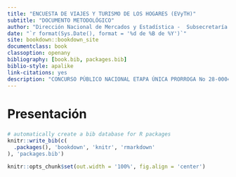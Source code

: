 ```yaml
---
title: "ENCUESTA DE VIAJES Y TURISMO DE LOS HOGARES (EVyTH)"
subtitle: "DOCUMENTO METODOLÓGICO"
author: "Dirección Nacional de Mercados y Estadística -  Subsecretaría de Desarrollo Estratégico"
date: "`r format(Sys.Date(), format = '%d de %B de %Y')`"
site: bookdown::bookdown_site
documentclass: book
classoption: openany
bibliography: [book.bib, packages.bib]
biblio-style: apalike
link-citations: yes
description: "CONCURSO PÚBLICO NACIONAL ETAPA ÚNICA PRORROGA No 28-0004-CPU19 ORDEN DE COMPRA NUMERO 28-1037-OC21 EX-2019-101343614-APN-DCPYS#SGP"
---
```


# Presentación {.unnumbered}



### {.unnumbered}



```r
# automatically create a bib database for R packages
knitr::write_bib(c(
  .packages(), 'bookdown', 'knitr', 'rmarkdown'
), 'packages.bib')

knitr::opts_chunk$set(out.width = '100%', fig.align = 'center')
```
